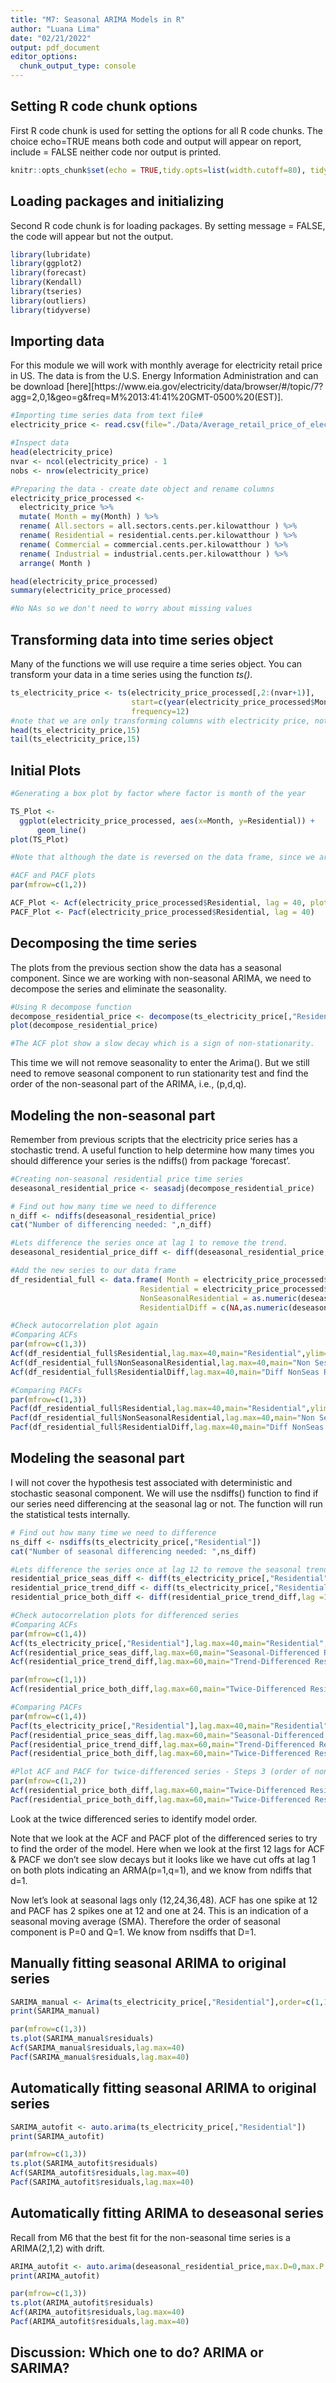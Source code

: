 ```yaml
---
title: "M7: Seasonal ARIMA Models in R"
author: "Luana Lima"
date: "02/21/2022"
output: pdf_document
editor_options: 
  chunk_output_type: console
---
```


## Setting R code chunk options

First R code chunk is used for setting the options for all R code chunks. The choice echo=TRUE means both code and output will appear on report, include = FALSE neither code nor output is printed.

```r
knitr::opts_chunk$set(echo = TRUE,tidy.opts=list(width.cutoff=80), tidy=FALSE) 
```

## Loading packages and initializing

Second R code chunk is for loading packages. By setting message = FALSE, the code will appear but not the output. 

```r
library(lubridate)
library(ggplot2)
library(forecast)  
library(Kendall)
library(tseries)
library(outliers)
library(tidyverse)

```

## Importing data

For this module we will work with monthly average for electricity retail price in US. The data is from the U.S. Energy Information Administration and can be download [here][https://www.eia.gov/electricity/data/browser/#/topic/7?agg=2,0,1&geo=g&freq=M%2013:41:41%20GMT-0500%20(EST)]. 

```r

#Importing time series data from text file#
electricity_price <- read.csv(file="./Data/Average_retail_price_of_electricity_United_States_monthly.csv",header=TRUE,skip=4)

#Inspect data
head(electricity_price)
nvar <- ncol(electricity_price) - 1
nobs <- nrow(electricity_price)

#Preparing the data - create date object and rename columns
electricity_price_processed <-
  electricity_price %>%
  mutate( Month = my(Month) ) %>% 
  rename( All.sectors = all.sectors.cents.per.kilowatthour ) %>% 
  rename( Residential = residential.cents.per.kilowatthour ) %>% 
  rename( Commercial = commercial.cents.per.kilowatthour ) %>% 
  rename( Industrial = industrial.cents.per.kilowatthour ) %>% 
  arrange( Month )

head(electricity_price_processed)
summary(electricity_price_processed)

#No NAs so we don't need to worry about missing values

```

## Transforming data into time series object

Many of the functions we will use require a time series object. You can transform your data in a time series using the function *ts()*. 

```r
ts_electricity_price <- ts(electricity_price_processed[,2:(nvar+1)],
                           start=c(year(electricity_price_processed$Month[1]),month(electricity_price_processed$Month[1])),
                           frequency=12) 
#note that we are only transforming columns with electricity price, not the date columns  
head(ts_electricity_price,15)
tail(ts_electricity_price,15)

```

## Initial Plots

```r
#Generating a box plot by factor where factor is month of the year

TS_Plot <- 
  ggplot(electricity_price_processed, aes(x=Month, y=Residential)) +
      geom_line()
plot(TS_Plot)

#Note that although the date is reversed on the data frame, since we are using the ggplot and a date object, the plot looks right. 

#ACF and PACF plots
par(mfrow=c(1,2))

ACF_Plot <- Acf(electricity_price_processed$Residential, lag = 40, plot = TRUE)
PACF_Plot <- Pacf(electricity_price_processed$Residential, lag = 40)

```


## Decomposing the time series 

The plots from the previous section show the data has a seasonal component. Since we are working with non-seasonal ARIMA, we need to decompose the series and eliminate the seasonality.

```r
#Using R decompose function
decompose_residential_price <- decompose(ts_electricity_price[,"Residential"],"additive")
plot(decompose_residential_price)

#The ACF plot show a slow decay which is a sign of non-stationarity.

```

This time we will not remove seasonality to enter the Arima(). But we still need to remove seasonal component to run stationarity test and find the order of the non-seasonal part of the ARIMA, i.e., (p,d,q).


## Modeling the non-seasonal part

Remember from previous scripts that the electricity price series has a stochastic trend. A useful function to help determine how many times you should difference your series is the ndiffs() from package 'forecast'.
```r
#Creating non-seasonal residential price time series
deseasonal_residential_price <- seasadj(decompose_residential_price)  

# Find out how many time we need to difference
n_diff <- ndiffs(deseasonal_residential_price)
cat("Number of differencing needed: ",n_diff)

#Lets difference the series once at lag 1 to remove the trend.
deseasonal_residential_price_diff <- diff(deseasonal_residential_price,differences=1,lag=1)

#Add the new series to our data frame
df_residential_full <- data.frame( Month = electricity_price_processed$Month,
                             Residential = electricity_price_processed$Residential,
                             NonSeasonalResidential = as.numeric(deseasonal_residential_price),
                             ResidentialDiff = c(NA,as.numeric(deseasonal_residential_price_diff)))

#Check autocorrelation plot again
#Comparing ACFs
par(mfrow=c(1,3))
Acf(df_residential_full$Residential,lag.max=40,main="Residential",ylim=c(-.5,1))
Acf(df_residential_full$NonSeasonalResidential,lag.max=40,main="Non Sesonal Residential",ylim=c(-.5,1))
Acf(df_residential_full$ResidentialDiff,lag.max=40,main="Diff NonSeas Residential",ylim=c(-.5,1))

#Comparing PACFs
par(mfrow=c(1,3))
Pacf(df_residential_full$Residential,lag.max=40,main="Residential",ylim=c(-.5,1))
Pacf(df_residential_full$NonSeasonalResidential,lag.max=40,main="Non Sesonal Residential",ylim=c(-.5,1))
Pacf(df_residential_full$ResidentialDiff,lag.max=40,main="Diff NonSeas Residential",ylim=c(-.5,1))
```

## Modeling the seasonal part

I will not cover the hypothesis test associated with deterministic and stochastic seasonal component. We will use the nsdiffs() function to find if our series need differencing at the seasonal lag or not. The function will run the statistical tests internally. 

```r
# Find out how many time we need to difference
ns_diff <- nsdiffs(ts_electricity_price[,"Residential"])
cat("Number of seasonal differencing needed: ",ns_diff)

#Lets difference the series once at lag 12 to remove the seasonal trend.
residential_price_seas_diff <- diff(ts_electricity_price[,"Residential"],lag=12, differences=1)
residential_price_trend_diff <- diff(ts_electricity_price[,"Residential"],lag =1, differences=1) #diff done on orig series
residential_price_both_diff <- diff(residential_price_trend_diff,lag =12, differences=1)

#Check autocorrelation plots for differenced series
#Comparing ACFs
par(mfrow=c(1,4))
Acf(ts_electricity_price[,"Residential"],lag.max=40,main="Residential",ylim=c(-1,1))
Acf(residential_price_seas_diff,lag.max=60,main="Seasonal-Differenced Residential",ylim=c(-1,1))
Acf(residential_price_trend_diff,lag.max=60,main="Trend-Differenced Residential",ylim=c(-1,1))

par(mfrow=c(1,1))
Acf(residential_price_both_diff,lag.max=60,main="Twice-Differenced Residential",ylim=c(-1,1))

#Comparing PACFs
par(mfrow=c(1,4))
Pacf(ts_electricity_price[,"Residential"],lag.max=40,main="Residential",ylim=c(-1,1))
Pacf(residential_price_seas_diff,lag.max=60,main="Seasonal-Differenced Residential",ylim=c(-1,1))
Pacf(residential_price_trend_diff,lag.max=60,main="Trend-Differenced Residential",ylim=c(-1,1))
Pacf(residential_price_both_diff,lag.max=60,main="Twice-Differenced Residential",ylim=c(-1,1))

#Plot ACF and PACF for twice-differenced series - Steps 3 (order of non-seasonal) and 5 ) order of seasonal
par(mfrow=c(1,2))
Acf(residential_price_both_diff,lag.max=60,main="Twice-Differenced Residential",ylim=c(-1,1))
Pacf(residential_price_both_diff,lag.max=60,main="Twice-Differenced Residential",ylim=c(-1,1))


```

Look at the twice differenced series to identify model order. 

Note that we look at the ACF and PACF plot of the differenced series to try to find the order of the model. Here when we look at the first 12 lags for ACF & PACF we don't see slow decays but it looks like we have cut offs at lag 1 on both plots indicating an ARMA(p=1,q=1), and we know from ndiffs that d=1. 

Now let's look at seasonal lags only (12,24,36,48). ACF has one spike at 12 and PACF has 2 spikes one at 12 and one at 24. This is an indication of a seasonal moving average (SMA). Therefore the order of seasonal component is P=0 and Q=1. We know from nsdiffs that D=1.  

## Manually fitting seasonal ARIMA to original series

```r

SARIMA_manual <- Arima(ts_electricity_price[,"Residential"],order=c(1,1,1),seasonal=c(0,1,1),include.drift=FALSE)
print(SARIMA_manual)

par(mfrow=c(1,3))
ts.plot(SARIMA_manual$residuals)
Acf(SARIMA_manual$residuals,lag.max=40)
Pacf(SARIMA_manual$residuals,lag.max=40)


```

## Automatically fitting seasonal ARIMA to original series

```r

SARIMA_autofit <- auto.arima(ts_electricity_price[,"Residential"])
print(SARIMA_autofit)

par(mfrow=c(1,3))
ts.plot(SARIMA_autofit$residuals)
Acf(SARIMA_autofit$residuals,lag.max=40)
Pacf(SARIMA_autofit$residuals,lag.max=40)


```


## Automatically fitting ARIMA to deseasonal series

Recall from M6 that the best fit for the non-seasonal time series is a ARIMA(2,1,2) with drift.

```r

ARIMA_autofit <- auto.arima(deseasonal_residential_price,max.D=0,max.P = 0,max.Q=0)
print(ARIMA_autofit)

par(mfrow=c(1,3))
ts.plot(ARIMA_autofit$residuals)
Acf(ARIMA_autofit$residuals,lag.max=40)
Pacf(ARIMA_autofit$residuals,lag.max=40)


```

## Discussion: Which one to do? ARIMA or SARIMA?

